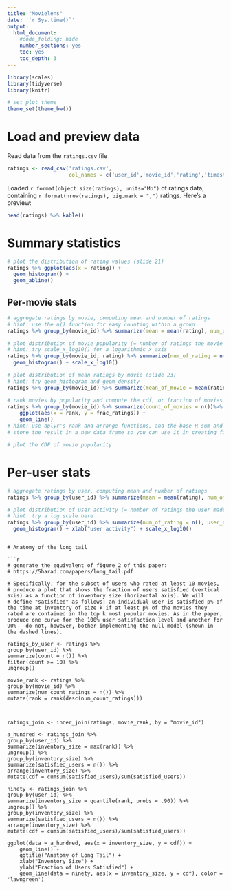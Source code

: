 ---
title: "Movielens"
date: '`r Sys.time()`'
output:
  html_document:
    #code_folding: hide
    number_sections: yes
    toc: yes
    toc_depth: 3
---

```{r setup, include=FALSE}
library(scales)
library(tidyverse)
library(knitr)

# set plot theme
theme_set(theme_bw())
```

# Load and preview data

Read data from the `ratings.csv` file
```{r load-data}
ratings <- read_csv('ratings.csv',
                    col_names = c('user_id','movie_id','rating','timestamp'))
```

Loaded `r format(object.size(ratings), units="Mb")` of ratings data, containing `r format(nrow(ratings), big.mark = ",")` ratings. Here's a preview:
```{r preview-data}
head(ratings) %>% kable()
```

# Summary statistics

```{r dist-ratings}
# plot the distribution of rating values (slide 21)
ratings %>% ggplot(aes(x = rating)) + 
  geom_histogram() +
  geom_abline()
```

## Per-movie stats

```{r aggregate-by-movie}
# aggregate ratings by movie, computing mean and number of ratings
# hint: use the n() function for easy counting within a group
ratings %>% group_by(movie_id) %>% summarize(mean = mean(rating), num_of_rating = n()) 
```

```{r dist-movie-popularity}
# plot distribution of movie popularity (= number of ratings the movie received)
# hint: try scale_x_log10() for a logarithmic x axis
ratings %>% group_by(movie_id, rating) %>% summarize(num_of_rating = n(), movie_pop = num_of_rating ) %>% ggplot(aes(x = movie_pop)) + 
  geom_histogram() + scale_x_log10()
```

```{r dist-mean-ratings-by-movie}
# plot distribution of mean ratings by movie (slide 23)
# hint: try geom_histogram and geom_density
ratings %>% group_by(movie_id) %>% summarize(mean_of_movie = mean(rating)) %>% ggplot(aes(x = mean_of_movie)) + geom_histogram() + xlab("mean ratings") + ylab("amount of ratings")

```

```{r cdf-movie-pop}
# rank movies by popularity and compute the cdf, or fraction of movies covered by the top-k moves (slide 25)
ratings %>% group_by(movie_id) %>% summarize(count_of_movies = n())%>% arrange(desc(count_of_movies)) %>% mutate(rank = row_number(), frac_ratings = cumsum(count_of_movies) / sum(count_of_movies))%>%
    ggplot(aes(x = rank, y = frac_ratings)) +
    geom_line()
# hint: use dplyr's rank and arrange functions, and the base R sum and cumsum functions
# store the result in a new data frame so you can use it in creating figure 2 from the paper below

# plot the CDF of movie popularity
```


# Per-user stats

```{r aggregate-by-user}
# aggregate ratings by user, computing mean and number of ratings
ratings %>% group_by(user_id) %>% summarize(mean = mean(rating), num_of_rating = n()) 
```

```{r dist-user-activity}
# plot distribution of user activity (= number of ratings the user made)
# hint: try a log scale here
ratings %>% group_by(user_id) %>% summarize(num_of_rating = n(), user_act = num_of_rating ) %>% ggplot(aes(x = user_act)) + 
  geom_histogram() + xlab("user activity") + scale_x_log10()
``` 
```

# Anatomy of the long tail

```{r long-tail}
# generate the equivalent of figure 2 of this paper:
# https://5harad.com/papers/long_tail.pdf

# Specifically, for the subset of users who rated at least 10 movies,
# produce a plot that shows the fraction of users satisfied (vertical axis) as a function of inventory size (horizontal axis). We will
# define "satisfied" as follows: an individual user is satisfied p% of the time at inventory of size k if at least p% of the movies they rated are contained in the top k most popular movies. As in the paper, produce one curve for the 100% user satisfaction level and another for 90%---do not, however, bother implementing the null model (shown in the dashed lines).

ratings_by_user <- ratings %>% 
group_by(user_id) %>% 
summarize(count = n()) %>%
filter(count >= 10) %>% 
ungroup()

movie_rank <- ratings %>% 
group_by(movie_id) %>% 
summarize(num_count_ratings = n()) %>%
mutate(rank = rank(desc(num_count_ratings))) 



ratings_join <- inner_join(ratings, movie_rank, by = "movie_id") 

a_hundred <- ratings_join %>% 
group_by(user_id) %>% 
summarize(inventory_size = max(rank)) %>% 
ungroup() %>%
group_by(inventory_size) %>%
summarize(satisfied_users = n()) %>% 
arrange(inventory_size) %>% 
mutate(cdf = cumsum(satisfied_users)/sum(satisfied_users)) 

ninety <- ratings_join %>% 
group_by(user_id) %>% 
summarize(inventory_size = quantile(rank, probs = .90)) %>%
ungroup() %>%
group_by(inventory_size) %>%
summarize(satisfied_users = n()) %>% 
arrange(inventory_size) %>% 
mutate(cdf = cumsum(satisfied_users)/sum(satisfied_users)) 

ggplot(data = a_hundred, aes(x = inventory_size, y = cdf)) + 
    geom_line() + 
    ggtitle("Anatomy of Long Tail") +
    xlab("Inventory Size") + 
    ylab("Fraction of Users Satisfied") +
    geom_line(data = ninety, aes(x = inventory_size, y = cdf), color =   'lawngreen') 


 

 ```
